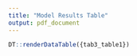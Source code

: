 ```yaml
---
title: "Model Results Table"
output: pdf_document
---
```


```r
DT::renderDataTable({tab3_table1})
```
